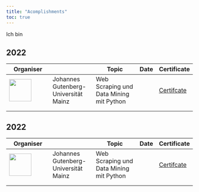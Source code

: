 ```yaml
---
title: "Acomplishments"
toc: true
---
```


Ich bin

## 2022

| Organiser                             |                                      | Topic                                   | Date | Certificate                  |
|---------------------------------------|--------------------------------------|-----------------------------------------|------|------------------------------|
| ![](images/JGU-Mainz.svg){width="60"} | Johannes Gutenberg-Universität Mainz | Web Scraping und Data Mining mit Python |      | [Certifcate](local-fist.com) |
|                                       |                                      |                                         |      |                              |
|                                       |                                      |                                         |      |                              |

## 2022

| Organiser                             |                                      | Topic                                   | Date | Certificate                  |
|---------------------------------------|--------------------------------------|-----------------------------------------|------|------------------------------|
| ![](images/JGU-Mainz.svg){width="60"} | Johannes Gutenberg-Universität Mainz | Web Scraping und Data Mining mit Python |      | [Certifcate](local-fist.com) |
|                                       |                                      |                                         |      |                              |
|                                       |                                      |                                         |      |                              |
